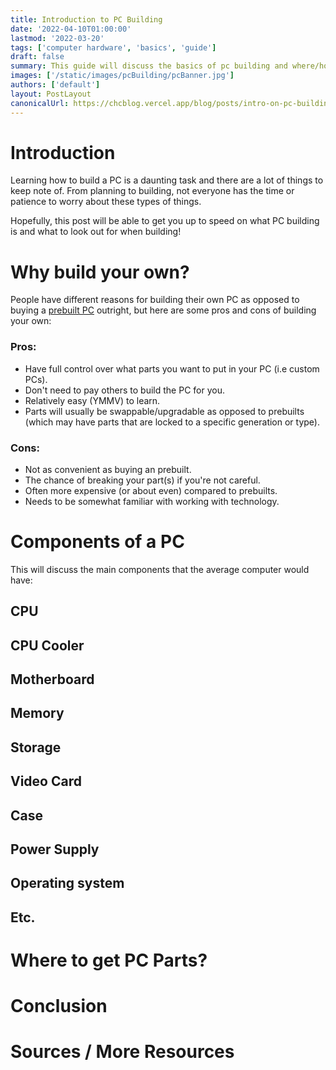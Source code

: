 ```yaml
---
title: Introduction to PC Building
date: '2022-04-10T01:00:00'
lastmod: '2022-03-20'
tags: ['computer hardware', 'basics', 'guide']
draft: false
summary: This guide will discuss the basics of pc building and where/how to source PC parts.
images: ['/static/images/pcBuilding/pcBanner.jpg']
authors: ['default']
layout: PostLayout
canonicalUrl: https://chcblog.vercel.app/blog/posts/intro-on-pc-building
---
```


# Introduction

Learning how to build a PC is a daunting task and there are a lot of things to keep note of.
From planning to building, not everyone has the time or patience to worry about these types of things.

Hopefully, this post will be able to get you up to speed on what PC building is and what to look out for when building!

# Why build your own?

People have different reasons for building their own PC as opposed to buying a [prebuilt PC](https://www.msi.com/blog/pre-built-pc-vs-custom-pc-best-choice) outright, but here are some pros and cons of building your own:

### Pros:

- Have full control over what parts you want to put in your PC (i.e custom PCs).
- Don't need to pay others to build the PC for you.
- Relatively easy (YMMV) to learn.
- Parts will usually be swappable/upgradable as opposed to prebuilts (which may have parts that are locked to a specific generation or type).

### Cons:

- Not as convenient as buying an prebuilt.
- The chance of breaking your part(s) if you're not careful.
- Often more expensive (or about even) compared to prebuilts.
- Needs to be somewhat familiar with working with technology.

# Components of a PC

This will discuss the main components that the average computer would have:

## CPU

## CPU Cooler

## Motherboard

## Memory

## Storage

## Video Card

## Case

## Power Supply

## Operating system

## Etc.

# Where to get PC Parts?

# Conclusion

# Sources / More Resources
